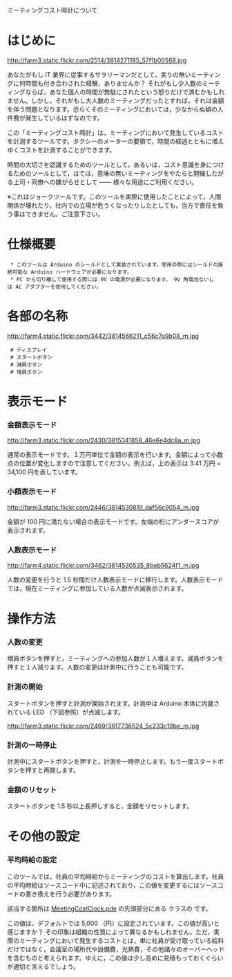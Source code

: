 ミーティングコスト時計について

= はじめに =

http://farm3.static.flickr.com/2514/3814271185_57f1b00568.jpg

あなたがもし IT 業界に従事するサラリーマンだとして，実りの無いミーティングに何時間も付き合わされた経験，ありませんか？ それがもし少人数のミーティングならば，あなた個人の時間が無駄にされたという怒りだけで済むかもしれません。しかし，それがもし大人数のミーティングだったとすれば，それは金額を伴う問題となります。恐らくそのミーティングにおいては，少なからぬ額の人件費が発生しているはずなのです。

この「ミーティングコスト時計」は，ミーティングにおいて発生しているコストを計測するツールです。タクシーのメーターの要領で，時間の経過とともに増えゆくコストを計測することができます。

時間の大切さを認識するためのツールとして，あるいは，コスト意識を身につけるためのツールとして，はては，意味の無いミーティングをやたらと開催したがる上司・同僚への嫌がらせとして —— 様々な用途にご利用ください。

※これはジョークツールです。このツールを実際に使用したことによって，人間関係が壊れたり，社内での立場が危うくなったりしたとしても，当方で責任を負う事はできません。ご注意下さい。

= 仕様概要 =

  * このツールは Arduino のシールドとして実装されています。使用の際にはシールドの接続可能な Arduino ハードウェアが必要になります。
  * PC から切り離して使用する際には 9V の電源が必要になります。 9V 角電池ないしは AC アダプターを使用してください。

= 各部の名称 =

http://farm4.static.flickr.com/3442/3814566211_c56c7a9b08_m.jpg

  # ディスプレイ
  # スタートボタン
  # 減員ボタン
  # 増員ボタン

= 表示モード =

=== 金額表示モード ===
http://farm3.static.flickr.com/2430/3815341858_46e6e4dc8a_m.jpg

通常の表示モードです。１万円単位で金額の表示を行います。金額によって小数点の位置が変化しますので注意してください。例えば，上の表示は 3.41 万円 = 34,100 円を表しています。

=== 小額表示モード ===
http://farm3.static.flickr.com/2446/3814530819_daf56c9054_m.jpg

金額が 100 円に満たない場合の表示モードです。左端の桁にアンダースコアが表示されます。

=== 人数表示モード ===
http://farm4.static.flickr.com/3462/3814530535_8beb5624f1_m.jpg

人数の変更を行うと 1.5 秒間だけ人数表示モードに移行します。人数表示モードでは，現在ミーティングに参加している人数が点滅表示されます。

= 操作方法 =

=== 人数の変更 ===
増員ボタンを押すと，ミーティングへの参加人数が１人増えます。減員ボタンを押すと１人減ります。人数の変更は計測中に行うことも可能です。

=== 計測の開始 ===
スタートボタンを押すと計測が開始されます。計測中は Arduino 本体に内蔵されている LED （下図参照）が点滅します。

http://farm3.static.flickr.com/2469/3817736524_5c233c19be_m.jpg

=== 計測の一時停止 ===
計測中にスタートボタンを押すと，計測を一時停止します。もう一度スタートボタンを押すと再開します。

=== 金額のリセット ===
スタートボタンを 1.5 秒以上長押しすると，金額をリセットします。

= その他の設定 =
=== 平均時給の設定 ===
このツールでは，社員の平均時給からミーティングのコストを算出します。社員の平均時給はソースコード中に記述されており，この値を変更するにはソースコードの書き換えを行う必要があります。

該当する箇所は [http://code.google.com/p/denkitribe/source/browse/trunk/Arduino/MeetingCostClock/MeetingCostClock.pde MeetingCostClock.pde] の先頭部分にある {{{Config}}} クラスの {{{kHourlyWage}}} です。

この値は，デフォルトでは 5,000 （円）に設定されています。この値が高いと感じますか？ その印象は組織の性質によって異なるかもしれません。ただ，実際のミーティングにおいて発生するコストとは，単に社員が受け取っている給料だけではなく，会議室の場所代や設備費，光熱費，その他諸々のオーバーヘッドを含むものと考えられます。ゆえに，この値は少し高めに見積もっておくぐらいが適切と言えるでしょう。